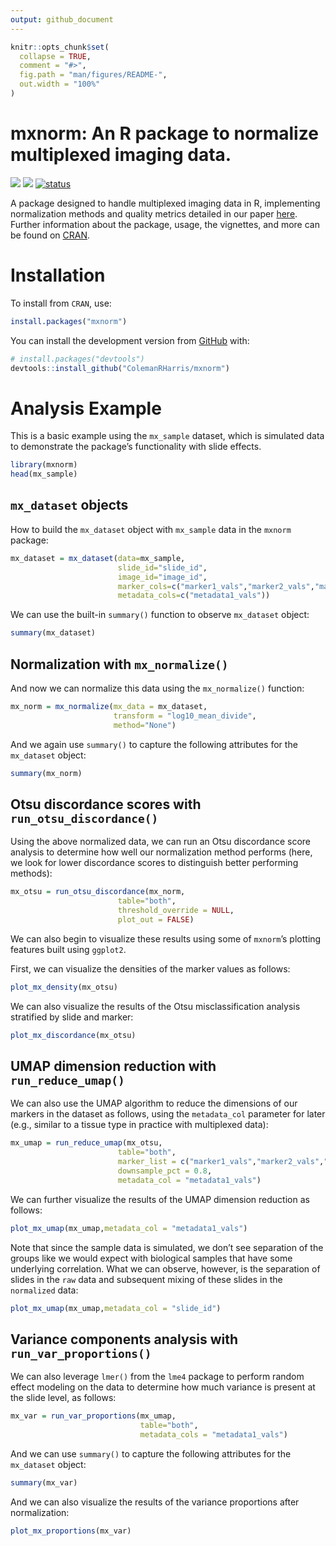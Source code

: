 ```yaml
---
output: github_document
---
```


<!-- README.md is generated from README.Rmd. Please edit that file -->

```r
knitr::opts_chunk$set(
  collapse = TRUE,
  comment = "#>",
  fig.path = "man/figures/README-",
  out.width = "100%"
)
```

# mxnorm: An R package to normalize multiplexed imaging data.

<!-- badges: start -->
[![](https://www.r-pkg.org/badges/version/mxnorm)](https://cran.r-project.org/package=mxnorm)
[![](http://cranlogs.r-pkg.org/badges/grand-total/mxnorm?color=green)](https://cran.r-project.org/package=mxnorm)
[![status](https://joss.theoj.org/papers/c18a1df622016c6ea8ed9e67dda73d07/status.svg)](https://joss.theoj.org/papers/c18a1df622016c6ea8ed9e67dda73d07)

<!-- badges: end -->

A package designed to handle multiplexed imaging data in R, implementing normalization methods and quality metrics detailed in our paper [here](https://doi.org/10.1101/2021.07.16.452359). Further information about the package, usage, the vignettes, and more can be found on [CRAN](https://cran.r-project.org/package=mxnorm).

# Installation

To install from `CRAN`, use:
``` r
install.packages("mxnorm")
```

You can install the development version from [GitHub](https://github.com/) with:

``` r
# install.packages("devtools")
devtools::install_github("ColemanRHarris/mxnorm")
```

# Analysis Example

This is a basic example using the `mx_sample` dataset, which is simulated data to demonstrate the package's functionality with slide effects.

```r
library(mxnorm)
head(mx_sample)
```

## `mx_dataset` objects

How to build the `mx_dataset` object with `mx_sample` data in the `mxnorm` package:

```r
mx_dataset = mx_dataset(data=mx_sample,
                        slide_id="slide_id",
                        image_id="image_id",
                        marker_cols=c("marker1_vals","marker2_vals","marker3_vals"),
                        metadata_cols=c("metadata1_vals"))
```

We can use the built-in `summary()` function to observe `mx_dataset` object:

```r
summary(mx_dataset)
```

## Normalization with `mx_normalize()`

And now we can normalize this data using the `mx_normalize()` function:
```r
mx_norm = mx_normalize(mx_data = mx_dataset,
                       transform = "log10_mean_divide",
                       method="None")
```

And we again use `summary()` to capture the following attributes for the `mx_dataset` object:

```r
summary(mx_norm)
```

## Otsu discordance scores with `run_otsu_discordance()`

Using the above normalized data, we can run an Otsu discordance score analysis to determine how well our normalization method performs (here, we look for lower discordance scores to distinguish better performing methods):

```r
mx_otsu = run_otsu_discordance(mx_norm,
                        table="both",
                        threshold_override = NULL,
                        plot_out = FALSE)
```

We can also begin to visualize these results using some of `mxnorm`'s plotting features built using `ggplot2`. 

First, we can visualize the densities of the marker values as follows:

```r
plot_mx_density(mx_otsu)
```

We can also visualize the results of the Otsu misclassification analysis stratified by slide and marker:

```r
plot_mx_discordance(mx_otsu)
```

## UMAP dimension reduction with `run_reduce_umap()`

We can also use the UMAP algorithm to reduce the dimensions of our markers in the dataset as follows, using the `metadata_col` parameter for later (e.g., similar to a tissue type in practice with multiplexed data):

```r
mx_umap = run_reduce_umap(mx_otsu,
                        table="both",
                        marker_list = c("marker1_vals","marker2_vals","marker3_vals"),
                        downsample_pct = 0.8,
                        metadata_col = "metadata1_vals")
```

We can further visualize the results of the UMAP dimension reduction as follows:

```r
plot_mx_umap(mx_umap,metadata_col = "metadata1_vals")
```

Note that since the sample data is simulated, we don't see separation of the groups like we would expect with biological samples that have some underlying correlation. What we can observe, however, is the separation of slides in the `raw` data and subsequent mixing of these slides in the `normalized` data:

```r
plot_mx_umap(mx_umap,metadata_col = "slide_id")
```

## Variance components analysis with `run_var_proportions()`

We can also leverage `lmer()` from the `lme4` package to perform random effect modeling on the data to determine how much variance is present at the slide level, as follows:

```r
mx_var = run_var_proportions(mx_umap,
                             table="both",
                             metadata_cols = "metadata1_vals")
```

And we can use `summary()` to capture the following attributes for the `mx_dataset` object:

```r
summary(mx_var)
```

And we can also visualize the results of the variance proportions after normalization:

```r
plot_mx_proportions(mx_var)
```
